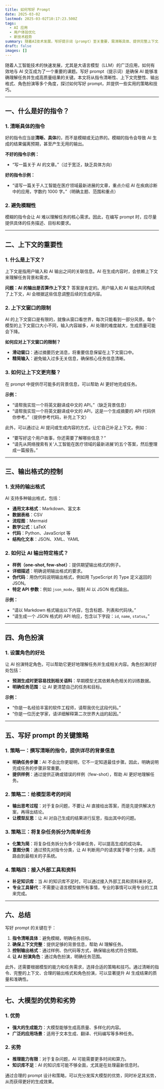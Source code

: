 ```yaml
---
title: 如何写好 Prompt
date: 2025-03-02
lastmod: 2025-03-02T10:17:23.500Z
tags:
  - AI 应用
  - 用户体验优化
  - 新技术趋势
summary: 随着AI技术发展，写好提示词（prompt）至关重要，需清晰具体、提供完整上下文、控制输出格式并利用角色扮演。
draft: false
images: []
---
```


随着人工智能技术的快速发展，尤其是大语言模型（LLM）的广泛应用，如何有效地与 AI 交互成为了一个重要的课题。写好 prompt（提示词）是确保 AI 能够准确理解任务并生成高质量结果的关键。本文将从指令清晰性、上下文完整性、输出格式、角色扮演等多个角度，探讨如何写好 prompt，并提供一些实用的策略和技巧。

---

## 一、什么是好的指令？

### 1. 清晰具体的指令

好的指令应当是**清晰、具体**的，而不是模糊或无边界的。模糊的指令会导致 AI 生成的结果偏离预期，甚至产生无用的输出。

**不好的指令示例：**

- “写一篇关于 AI 的文章。”（过于宽泛，缺乏具体方向）

**好的指令示例：**

- “请写一篇关于人工智能在医疗领域最新进展的文章，重点介绍 AI 在疾病诊断中的应用，字数约 1000 字。”（明确主题、范围和重点）

### 2. 避免模糊性

模糊的指令会让 AI 难以理解任务的核心需求。因此，在编写 prompt 时，应尽量提供具体的任务描述、目标和要求。

---

## 二、上下文的重要性

### 1. 什么是上下文？

上下文是指用户输入和 AI 输出之间的关联信息。AI 在生成内容时，会依赖上下文来理解任务背景和需求。

**问题：AI 的输出是否算作上下文？**
答案是肯定的。用户输入和 AI 输出共同构成了上下文，AI 会根据这些信息调整后续的生成内容。

### 2. 上下文窗口的限制

AI 的上下文窗口是有限的，就像从窗口看世界，每次只能看到一部分风景。每个模型的上下文窗口大小不同，输入内容越多，AI 处理的难度越大，生成质量可能会下降。

**如何应对上下文窗口的限制？**

- **滑动窗口**：通过摘要历史消息，将重要信息保留在上下文窗口中。
- **精简输入**：避免输入过多无关信息，确保核心任务信息清晰。

### 3. 如何让上下文更完整？

在 prompt 中提供尽可能多的背景信息，可以帮助 AI 更好地完成任务。

**示例：**

- “请帮我实现一个将英文翻译成中文的 API。”（缺乏背景信息）
- “请帮我实现一个将英文翻译成中文的 API，这是一个生成摘要的 API 代码供你参考。”（提供参考代码，补充上下文）

此外，可以通过让 AI 提问或生成内容的方式，让它自己补足上下文。例如：

- “要写好这个用户故事，你还需要了解哪些信息？”
- “请先从网络搜索有关‘人工智能在医疗领域的最新进展’的五个答案，然后整理成一篇报告。”

---

## 三、输出格式的控制

### 1. 支持的输出格式

AI 支持多种输出格式，包括：

- **通用文本格式**：Markdown、富文本
- **数据表格**：CSV
- **流程图**：Mermaid
- **数学公式**：LaTeX
- **代码**：Python、JavaScript 等
- **结构化文本**：JSON、XML、YAML

### 2. 如何让 AI 输出特定格式？

- **样例（one-shot, few-shot）**：提供期望输出格式的例子。
- **详细描述**：明确说明输出格式的要求。
- **伪代码**：用伪代码说明输出格式，例如用 TypeScript 的 Type 定义返回的 JSON。
- **特定 API 参数**：例如 `json_mode`，强制 AI 以 JSON 格式输出。

**示例：**

- “请以 Markdown 格式输出以下内容，包含标题、列表和代码块。”
- “请生成一个 JSON 格式的 API 响应，包含以下字段：`id`, `name`, `status`。”

---

## 四、角色扮演

### 1. 设置角色的好处

让 AI 扮演特定角色，可以帮助它更好地理解任务并生成相关内容。角色扮演的好处包括：

- **预测生成时更容易找到相关语料**：早期模型尤其依赖角色相关的训练数据。
- **明确任务范围**：让 AI 更清楚自己的任务和目标。

**示例：**

- “你是一名经验丰富的软件工程师，请帮我优化这段代码。”
- “你是一位历史学家，请详细解释第二次世界大战的起因。”

---

## 五、写好 prompt 的关键策略

### 1. 策略一：撰写清晰的指令，提供详尽的背景信息

- **明确任务步骤**：AI 不会比你更聪明，它不一定知道最佳步骤。因此，明确说明完成任务的步骤非常重要。
- **提供样例**：通过提供正确或错误的样例（few-shot），帮助 AI 更好地理解任务。

### 2. 策略二：给模型思考的时间

- **输出思考过程**：对于复杂问题，不要让 AI 直接给出答案，而是先提供解决方案，再得出结论。
- **让模型反思**：让 AI 对自己生成的结果进行反思，指出其中的问题。

### 3. 策略三：将复杂任务拆分为简单任务

- **化繁为简**：将复杂任务拆分为多个简单任务，可以提高生成的成功率。
- **意图分类**：通过预先对指令分类，让 AI 判断用户的请求属于哪个分类，从而路由到最相关的子系统。

### 4. 策略四：接入外部工具和资料

- **补足知识库**：当 AI 的知识库不足时，可以通过接入外部工具和资料来补足。
- **专业工具替代**：不需要让语言模型做所有事情，专业的事情可以用专业的工具来完成。

---

## 六、总结

写好 prompt 的关键在于：

1. **指令清晰具体**：避免模糊，明确任务目标。
2. **确保上下文完整**：提供足够的背景信息，帮助 AI 理解任务。
3. **控制输出格式**：通过样例、伪代码等方式，确保输出格式符合预期。
4. **让 AI 扮演角色**：通过角色扮演，明确任务范围。

此外，还需要根据模型的能力和任务需求，选择合适的策略和技巧。通过清晰的指令、完整的上下文、合理的输出格式和角色扮演，可以显著提升 AI 生成结果的质量和准确性。

---

## 七、大模型的优势和劣势

### 1. 优势

- **强大的生成能力**：大模型能够生成高质量、多样化的内容。
- **广泛的应用场景**：适用于文本生成、翻译、代码编写等多种任务。

### 2. 劣势

- **推理能力有限**：对于复杂问题，AI 可能需要更多时间和算力。
- **知识库不足**：AI 的知识库可能不够全面，尤其是在处理最新信息时。

通过合理的 prompt 设计和策略，可以充分发挥大模型的优势，同时补足其劣势，从而获得更好的生成效果。

